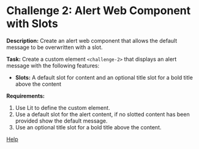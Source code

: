 
<Meta title="Challenges/Challenge 2/README" />

# Challenge 2: Alert Web Component with Slots

**Description:** Create an alert web component that allows the default message to be overwritten with a slot.

**Task:** Create a custom element `<challenge-2>` that displays an alert message with the following features:

- **Slots:** A default slot for content and an optional title slot for a bold title above the content

**Requirements:**

1. Use Lit to define the custom element.
2. Use a default slot for the alert content, if no slotted content has been provided show the default message.
3. Use an optional title slot for a bold title above the content.

[Help](https://lit-element.readthedocs.io/en/v0.6.4/docs/templates/slots/)
